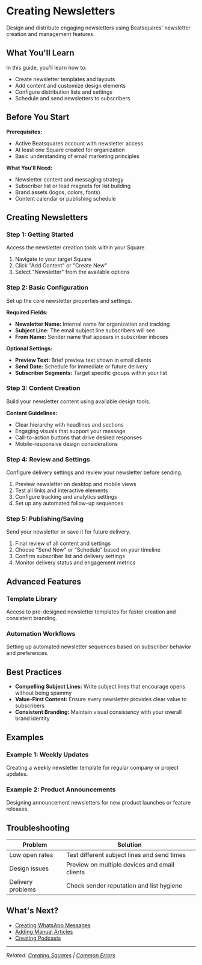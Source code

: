 # Creating Newsletters

Design and distribute engaging newsletters using Beatsquares' newsletter creation and management features.

## What You'll Learn

In this guide, you'll learn how to:
- Create newsletter templates and layouts
- Add content and customize design elements
- Configure distribution lists and settings
- Schedule and send newsletters to subscribers

## Before You Start

**Prerequisites:**
- Active Beatsquares account with newsletter access
- At least one Square created for organization
- Basic understanding of email marketing principles

**What You'll Need:**
- Newsletter content and messaging strategy
- Subscriber list or lead magnets for list building
- Brand assets (logos, colors, fonts)
- Content calendar or publishing schedule

## Creating Newsletters

### Step 1: Getting Started

Access the newsletter creation tools within your Square.

1. Navigate to your target Square
2. Click "Add Content" or "Create New"
3. Select "Newsletter" from the available options

### Step 2: Basic Configuration

Set up the core newsletter properties and settings.

**Required Fields:**
- **Newsletter Name:** Internal name for organization and tracking
- **Subject Line:** The email subject line subscribers will see
- **From Name:** Sender name that appears in subscriber inboxes

**Optional Settings:**
- **Preview Text:** Brief preview text shown in email clients
- **Send Date:** Schedule for immediate or future delivery
- **Subscriber Segments:** Target specific groups within your list

### Step 3: Content Creation

Build your newsletter content using available design tools.

**Content Guidelines:**
- Clear hierarchy with headlines and sections
- Engaging visuals that support your message
- Call-to-action buttons that drive desired responses
- Mobile-responsive design considerations

### Step 4: Review and Settings

Configure delivery settings and review your newsletter before sending.

1. Preview newsletter on desktop and mobile views
2. Test all links and interactive elements
3. Configure tracking and analytics settings
4. Set up any automated follow-up sequences

### Step 5: Publishing/Saving

Send your newsletter or save it for future delivery.

1. Final review of all content and settings
2. Choose "Send Now" or "Schedule" based on your timeline
3. Confirm subscriber list and delivery settings
4. Monitor delivery status and engagement metrics

## Advanced Features

### Template Library
Access to pre-designed newsletter templates for faster creation and consistent branding.

### Automation Workflows
Setting up automated newsletter sequences based on subscriber behavior and preferences.

## Best Practices

- **Compelling Subject Lines:** Write subject lines that encourage opens without being spammy
- **Value-First Content:** Ensure every newsletter provides clear value to subscribers
- **Consistent Branding:** Maintain visual consistency with your overall brand identity

## Examples

### Example 1: Weekly Updates
Creating a weekly newsletter template for regular company or project updates.

### Example 2: Product Announcements
Designing announcement newsletters for new product launches or feature releases.

## Troubleshooting

| Problem | Solution |
|---------|----------|
| Low open rates | Test different subject lines and send times |
| Design issues | Preview on multiple devices and email clients |
| Delivery problems | Check sender reputation and list hygiene |

## What's Next?

- [Creating WhatsApp Messages](/core-features/creating-whatsapp-messages)
- [Adding Manual Articles](/core-features/adding-manual-articles)
- [Creating Podcasts](/core-features/creating-podcasts)

---
*Related: [Creating Squares](/core-features/creating-squares) | [Common Errors](/troubleshooting/common-errors)*
